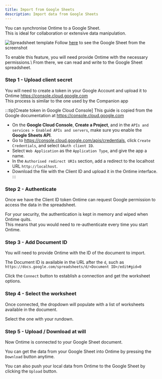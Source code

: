 ```yaml
---
title: Import from Google Sheets
description: Import data from Google Sheets
---
```


You can synchronise Ontime to a Google Sheet. \
This is ideal for collaboration or extensive data manipulation.

![Spreadsheet template](../../../assets/screenshots/features/spreadsheet-template.png)
Follow [here](https://www.google.com/url?q=https://docs.google.com/spreadsheets/d/1Ft5czgMtXAuwdU5X4sxXoNQKan-dR4n1AU3vIN8TSCg/edit?usp%3Dsharing&source=gmail-imap&ust=1713612121000000&usg=AOvVaw3hFUgmiTbeN9-J6KUBmmVa) to see the Google Sheet from the screenshot

To enable this feature, you will need provide Ontime with the necessary permissions.\ 
From there, we can read and write to the Google Sheet spreadsheet.

### Step 1 - Upload client secret

You will need to create a token in your Google Account and upload it to Ontime
https://console.cloud.google.com \
This process is similar to the one used by the Companion app

:::tip[Create token in Google Cloud Console]
This guide is copied from the Google documentation at https://console.cloud.google.com
- On the __Google Cloud Console__, __Create a Project__, and in the `APIs and services > Enabled APIs and servers`, make sure you enable the __Google Sheets API__.
- Go to https://console.cloud.google.com/apis/credentials, click `Create Credentials`, and select `OAuth client ID`.
- Select `Web Application` as the `Application Type`, and give the app a name.
- In the `Authorised redirect URIs` section, add a redirect to the localhost URL `http://localhost`.
- Download the file with the Client ID and upload it in the Ontime interface.
:::

### Step 2 - Authenticate

Once we have the Client ID token Ontime can request Google permission to access the data in the spreadsheet.  

For your security, the authentication is kept in memory and wiped when Ontime quits.\
This means that you would need to re-authenticate every time you start Ontime.


### Step 3 - Add Document ID

You will need to provide Ontime with the ID of the document to import.

The Document ID is available in the URL after the `d`, such as 
`https://docs.google.com/spreadsheets/d/<Document ID>/edit#gid=0`

Click the `Connect` button to establish a connection and get the worksheet options.


### Step 4 - Select the worksheet

Once connected, the dropdown will populate with a list of worksheets available in the document.

Select the one with your rundown.


### Step 5 - Upload / Download at will

Now Ontime is connected to your Google Sheet document.

You can get the data from your Google Sheet into Ontime by pressing the `Download` button anytime.

You can also push your local data from Ontime to the Google Sheet by clicking the `Upload` button.

